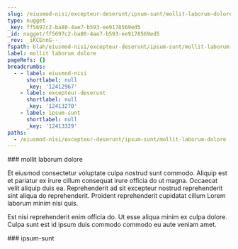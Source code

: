 ```yaml
---
slug: /eiusmod-nisi/excepteur-deserunt/ipsum-sunt/mollit-laborum-dolore
type: nugget
_key: ff5697c2-ba80-4ae7-b593-ee9178569ed5
_id: nugget/ff5697c2-ba80-4ae7-b593-ee9178569ed5
_rev: _iKCEnnG--_
fspath: blah/eiusmod-nisi/excepteur-deserunt/ipsum-sunt/mollit-laborum-dolore.md
label: mollit laborum dolore
pageRefs: {}
breadcrumbs:
  - - label: eiusmod-nisi
      shortlabel: null
      _key: '12412967'
    - label: excepteur-deserunt
      shortlabel: null
      _key: '12413270'
    - label: ipsum-sunt
      shortlabel: null
      _key: '12413329'
paths:
  - /eiusmod-nisi/excepteur-deserunt/ipsum-sunt/mollit-laborum-dolore
---
```


<NuggetArea>
<Nugget slug="/eiusmod-nisi/excepteur-deserunt/ipsum-sunt/mollit-laborum-dolore" type="nugget" _key="ff5697c2-ba80-4ae7-b593-ee9178569ed5" _id="nugget/ff5697c2-ba80-4ae7-b593-ee9178569ed5" _rev="_iKCEnnG--_" fspath="blah/eiusmod-nisi/excepteur-deserunt/ipsum-sunt/mollit-laborum-dolore.md" label="mollit laborum dolore" paths="/eiusmod-nisi/excepteur-deserunt/ipsum-sunt/mollit-laborum-dolore">
<NuggetBody>
### mollit laborum dolore

Et eiusmod consectetur voluptate culpa nostrud sunt commodo. Aliquip est et pariatur ex irure cillum consequat irure officia do ut magna. Occaecat velit aliquip duis ea. Reprehenderit ad sit excepteur nostrud reprehenderit sint aliqua do reprehenderit. Proident reprehenderit cupidatat cillum Lorem laborum minim nisi quis.

Est nisi reprehenderit enim officia do. Ut esse aliqua minim ex culpa dolore. Culpa sunt est id ipsum duis commodo commodo eu aute veniam amet.

</NuggetBody>
<Breadcrumbs>
<Crumbs>
<Crumb _key="12412967" label="eiusmod-nisi" /><Crumb _key="12413270" label="excepteur-deserunt" /><Crumb _key="12413329" label="ipsum-sunt" />
</Crumbs>
</Breadcrumbs>
</Nugget>

<NuggetsInbound>
</NuggetsInbound>
<NuggetsOutbound>
</NuggetsOutbound>
</NuggetArea>
<PassagesInbound>
<Passage direction="inbound" type="passage" _key="12413329" _id="passage/12413329" _rev="_iKCEnnC--_" label="ipsum-sunt" passage="ipsum-sunt" fspath="blah/eiusmod-nisi/excepteur-deserunt/ipsum-sunt" paths="/eiusmod-nisi/excepteur-deserunt/ipsum-sunt" slug="/eiusmod-nisi/excepteur-deserunt/ipsum-sunt">
<NuggetBody>
### ipsum-sunt

</NuggetBody>
<Breadcrumbs>
<Crumbs>
<Crumb _key="12412967" label="eiusmod-nisi" /><Crumb _key="12413270" label="excepteur-deserunt" />
</Crumbs>
</Breadcrumbs>
</Passage>

</PassagesInbound>
<PassagesOutbound>
</PassagesOutbound>